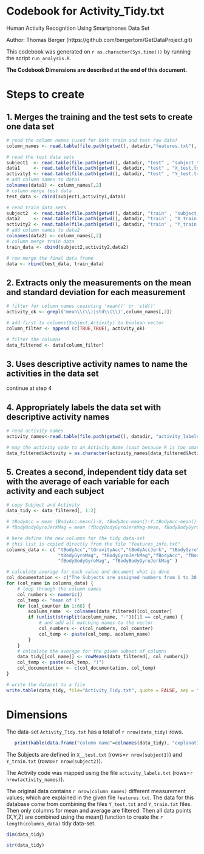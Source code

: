 Codebook for Activity_Tidy.txt
==============================

Human Activity Recognition Using Smartphones Data Set 

Author: Thomas Berger (https://github.com/bergertom/GetDataProject.git)

This codebook was generated on `r as.character(Sys.time())` by running the script ``run_analysis.R``.

**The Codebook Dimensions are described at the end of this document.**

Steps to create
===============

1. Merges the training and the test sets to create one data set
---------------------------------------------------------------
```r
# read the column names (used for both train and test raw data)
column_names <- read.table(file.path(getwd(), datadir,"features.txt"), col.names=c("index", "column_name"))

# read the test data sets
subject1  <- read.table(file.path(getwd(), datadir, "test" , "subject_test.txt"), col.names=c("Subject"))
data1     <- read.table(file.path(getwd(), datadir, "test" , "X_test.txt"))
activity1 <- read.table(file.path(getwd(), datadir, "test" , "Y_test.txt"), col.names=c("Activity"))
# add column names to data1
colnames(data1) <- column_names[,2]
# column merge test data
test_data <- cbind(subject1,activity1,data1)

# read train data sets
subject2  <- read.table(file.path(getwd(), datadir, "train" , "subject_train.txt"), col.names=c("Subject"))
data2     <- read.table(file.path(getwd(), datadir, "train" , "X_train.txt"))
activity2 <- read.table(file.path(getwd(), datadir, "train" , "Y_train.txt"), col.names=c("Activity"))
# add column names to data2
colnames(data2) <- column_names[,2]
# column merge train data
train_data <- cbind(subject2,activity2,data2)

# row merge the final data frame
data <- rbind(test_data, train_data)
```

2. Extracts only the measurements on the mean and standard deviation for each measurement
-----------------------------------------------------------------------------------------
```r
# filter for column names coainting 'mean()' or 'std()'
activity_ok <- grepl('mean\\(\\)|std\\(\\)',column_names[,2])

# add first to columns(Subject,Activity) to boolean vector
column_filter <- append (c(TRUE,TRUE), activity_ok)

# filter the columns
data_filtered <- data[column_filter]
```

3. Uses descriptive activity names to name the activities in the data set
-------------------------------------------------------------------------

continue at step 4

4. Appropriately labels the data set with descriptive activity names
--------------------------------------------------------------------
```r
# read activity names
activity_names<-read.table(file.path(getwd(), datadir, "activity_labels.txt"),sep=" ",col.names=c("activityLabel","Activity"))

# map the activity code to an Activity_Name (cast because R is too smart, will use factor)
data_filtered$Activity = as.character(activity_names[data_filtered$Activity,2])
```

5. Creates a second, independent tidy data set with the average of each variable for each activity and each subject
---------------------------------------------------------------------------------------------------------------------
```r
# copy Subject and Activity
data_tidy <- data_filtered[, 1:2]

# tBodyAcc = mean (BodyAcc-mean()-X, tBodyAcc-mean()-Y,tBodyAcc-mean()-Z, tBodyAcc-std()-X, tBodyAcc-std()-Y,tBodyAcc-std()-Z)
# fBodyBodyGyroJerkMag = mean (fBodyBodyGyroJerkMag-mean, fBodyBodyGyroJerkMag-std)

# here define the new columns for the tidy data-set
# this list is copied directly from the file "features_info.txt" 
columns_data <- c( "tBodyAcc","tGravityAcc","tBodyAccJerk", "tBodyGyro","tBodyGyroJerk","tBodyAccMag", "tGravityAccMag","tBodyAccJerkMag",
                   "tBodyGyroMag", "tBodyGyroJerkMag","fBodyAcc", "fBodyAccJerk","fBodyGyro","fBodyAccMag","fBodyBodyAccJerkMag",
                   "fBodyBodyGyroMag", "fBodyBodyGyroJerkMag" )

# calculate average for each value and document what is done
col_documentation <- c("The Subjects are assigned numbers from 1 to 30.", "The Activity description")
for (col_name in columns_data) {
    # loop through the column names
    col_numbers <- numeric()
    col_temp <- "mean of ("
    for (col_counter in 1:68) {
        acolumn_name  <- colnames(data_filtered)[col_counter]
        if (unlist(strsplit(acolumn_name, "-"))[1] == col_name) {
            # and add all matching names to the vector
            col_numbers <- c(col_numbers, col_counter)
            col_temp <- paste(col_temp, acolumn_name)
        }
    }
    # calculate the average for the given subset of columns
    data_tidy[[col_name]] <- rowMeans(data_filtered[, col_numbers])
    col_temp <- paste(col_temp, ")")
    col_documentation <- c(col_documentation, col_temp)
}

# write the dataset to a file
write.table(data_tidy, file="Activity_Tidy.txt", quote = FALSE, sep = "\t", row.names = FALSE)
```

Dimensions
==========

The data-set ``Activity_Tidy.txt`` has a total of `r nrow(data_tidy)` rows.

```r
   print(kable(data.frame("column name"=colnames(data_tidy), "explanation"=col_documentation)), type = "html")
```

The Subjects are defined in ``X__test.txt`` (rows=`r nrow(subject1)`) and ``Y_train.txt`` (rows=`r nrow(subject2)`).

The Activity code was mapped using the file ``activity_labels.txt`` (rows=`r nrow(activity_names)`).

The original data contains `r nrow(column_names) ` different measurement values; which are explained in the given file ``features.txt``.
The data for this database come from combining the files ``Y_test.txt`` and ``Y_train.txt`` files. Then only columns for mean and average are filtered. Then all data points (X,Y,Z) are combined using the mean() function to create the `r length(columns_data)`  tidy data-set.

```r
dim(data_tidy)
```

```r
str(data_tidy)
```
